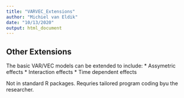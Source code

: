```yaml
---
title: "VARVEC_Extensions"
author: "Michiel van Eldik"
date: "10/13/2020"
output: html_document
---
```


## __Other Extensions__

The basic VAR/VEC models can be extended to include:
    * Assymetric effects
    * Interaction effects
    * Time dependent effects
    
Not in standard R packages. Requries tailored program coding byu the researcher.



```r

```
